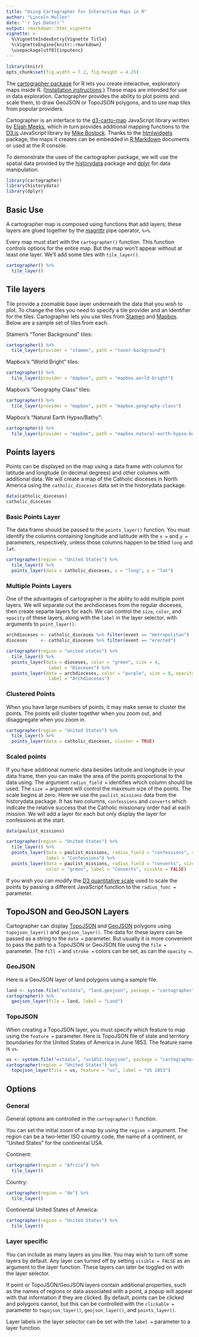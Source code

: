 ```yaml
---
title: "Using Cartographer for Interactive Maps in R"
author: "Lincoln Mullen"
date: "`r Sys.Date()`"
output: rmarkdown::html_vignette
vignette: >
  %\VignetteIndexEntry{Vignette Title}
  %\VignetteEngine{knitr::rmarkdown}
  \usepackage[utf8]{inputenc}
---
```


```r
library(knitr)
opts_chunk$set(fig.width = 7.2, fig.height = 4.25)
```

The [cartographer package](https://github.com/lmullen/cartographer) for R lets you create interactive, exploratory maps inside R. ([Installation instructions](https://github.com/lmullen/cartographer).) These maps are intended for use in data exploration. Cartographer provides the ability to plot points and scale them, to draw GeoJSON or TopoJSON polygons, and to use map tiles from popular providers.

Cartographer is an interface to the [d3-carto-map](https://github.com/emeeks/d3-carto-map) JavaScript library written by [Elijah Meeks](https://twitter.com/elijah_meeks), which in turn provides additional mapping functions to the [D3.js](http://d3js.org/) JavaScript library by [Mike Bostock](http://bost.ocks.org/mike/). Thanks to the [htmlwidgets](http://www.htmlwidgets.org/) package, the maps it creates can be embedded in [R Markdown](http://rmarkdown.rstudio.com/) documents or used at the R console.

To demonstrate the uses of the cartographer package, we will use the spatial data provided by the [historydata](https://github.com/ropensci/historydata) package and [dplyr](http://cran.rstudio.org/web/packages/dplyr/) for data manipulation.

```r
library(cartographer)
library(historydata)
library(dplyr)
```

## Basic Use

A cartographer map is composed using functions that add layers; these layers are glued together by the [magrittr](https://github.com/smbache/magrittr) pipe operator, `%>%`.

Every map must start with the `cartographer()` function. This function controls options for the entire map. But the map won't appear without at least one layer. We'll add some tiles with `tile_layer()`.

```r
cartographer() %>%
  tile_layer()
```

## Tile layers

Tile provide a zoomable base layer underneath the data that you wish to plot. To change the tiles you need to specify a tile provider and an identifier for the tiles. Cartographer lets you use tiles from [Stamen](http://maps.stamen.com/#toner/12/37.7706/-122.3782) and [Mapbox](http://a.tiles.mapbox.com/v3/mapbox/maps.html). Below are a sample set of tiles from each.

Stamen's "Toner Background" tiles:

```r
cartographer() %>%
  tile_layer(provider = "stamen", path = "toner-background")
```

Mapbox's "World Bright" tiles:

```r
cartographer() %>%
  tile_layer(provider = "mapbox", path = "mapbox.world-bright")
```

Mapbox's "Geography Class" tiles:

```r
cartographer() %>%
  tile_layer(provider = "mapbox", path = "mapbox.geography-class")
```

Mapbox's "Natural Earth Hypso/Bathy":

```r
cartographer() %>%
  tile_layer(provider = "mapbox", path = "mapbox.natural-earth-hypso-bathy")
```

## Points layers

Points can be displayed on the map using a data frame with columns for latitude and longitude (in decimal degrees) and other columns with additional data. We will create a map of the Catholic dioceses in North America using the `catholic_dioceses` data set in the historydata package.

```r
data(catholic_dioceses)
catholic_dioceses
```

### Basic Points Layer

The data frame should be passed to the `points_layer()` function. You must identify the columns containing longitude and latitude with the `x =` and `y =` parameters, respectively, unless those columns happen to be titled `long` and `lat`. 

```r
cartographer(region = "United States") %>%
  tile_layer() %>%
  points_layer(data = catholic_dioceses, x = "long", y = "lat")
```

### Multiple Points Layers

One of the advantages of cartographer is the ability to add multiple point layers. We will separate out the archdioceses from the regular dioceses, then create separte layers for each. We can control the `size`, `color`, and `opacity` of these layers, along with the `label` in the layer selector, with arguments to `point_layer()`.

```r
archdioceses <- catholic_dioceses %>% filter(event == "metropolitan")
dioceses     <- catholic_dioceses %>% filter(event == "erected")

cartographer(region = "united states") %>%
  tile_layer() %>%
  points_layer(data = dioceses, color = "green", size = 4,
                label = "Dioceses") %>%
  points_layer(data = archdioceses, color = "purple", size = 8, opacity = 1,
                label = "Archdioceses")
```

### Clustered Points

When you have large numbers of points, it may make sense to cluster the points. The points will cluster together when you zoom out, and disaggregate when you zoom in. 

```r
cartographer(region = "United States") %>%
  tile_layer() %>%
  points_layer(data = catholic_dioceses, cluster = TRUE)
```

### Scaled points

If you have additional numeric data besides latitude and longitude in your data frame, then you can make the area of the points proportional to the data using. The argument `radius_field =` identifies which column should be used. The `size =` argument will control the maximum size of the points. The scale begins at zero. Here we use the `paulist_missions` data from the historydata package. It has two columns, `confessions` and `converts` which indicate the relative success that the Catholic missionary order had at each mission. We will add a layer for each but only display the layer for confessions at the start.

```r
data(paulist_missions)

cartographer(region = "United States") %>%
  tile_layer() %>%
  points_layer(data = paulist_missions, radius_field = "confessions", size = 12,
               label = "Confessions") %>%
  points_layer(data = paulist_missions, radius_field = "converts", size = 12,
               color = "green", label = "Converts", visible = FALSE)
```

If you wish you can modify the [D3 quantitative scale](https://github.com/mbostock/d3/wiki/Quantitative-Scales) used to scale the points by passing a different JavaScript function to the `radius_func =` parameter.

## TopoJSON and GeoJSON Layers

Cartographer can display [TopoJSON](https://github.com/mbostock/topojson) and [GeoJSON](http://geojson.org/) polygons using `topojson_layer()` and `geojson_layer()`. The data for these layers can be passed as a string to the `data =` parameter. But usually it is more convenient to pass the path to a TopoJSON or GeoJSON file using the `file = ` parameter. The `fill =` and `stroke =` colors can be set, as can the `opacity =`.

### GeoJSON

Here is a GeoJSON layer of land polygons using a sample file.

```r
land <- system.file("extdata", "land.geojson", package = "cartographer")
cartographer() %>%
  geojson_layer(file = land, label = "Land")
```

### TopoJSON

When creating a TopoJSON layer, you must specify which feature to map using the `feature =` parameter. Here is TopoJSON file of state and territory boundaries for the United States of America in June 1853. The feature name is `us`.

```r
us <- system.file("extdata", "us1853.topojson", package = "cartographer")
cartographer(region = "United States") %>%
  topojson_layer(file = us, feature = "us", label = "US 1853")
```

## Options

### General

General options are controlled in the `cartographer()` function.

You can set the initial zoom of a map by using the `region =` argument. The region can be a two-letter ISO country code, the name of a continent, or "United States" for the continental USA.

Continent:

```r
cartographer(region = "Africa") %>%
  tile_layer()
```

Country:

```r
cartographer(region = "de") %>%
  tile_layer()
```

Continental United States of America:

```r
cartographer(region = "United States") %>%
  tile_layer()
```

### Layer specific

You can include as many layers as you like. You may wish to turn off some layers by default. Any layer can turned off by setting `visible = FALSE` as an argument to the layer function. These layers can later be toggled on with the layer selector.

If point or TopoJSON/GeoJSON layers contain additional properties, such as the names of regions or data associated with a point, a popup will appear with that information if they are clicked. By default, points can be clicked and polygons cannot, but this can be controlled with the `clickable =` parameter to `topojson_layer()`, `geojson_layer()`, and `points_layer()`.

Layer labels in the layer selector can be set with the `label =` parameter to a layer function.
